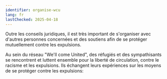 ```yaml
---
identifier: organise-wcu
lang: fr
lastChecked: 2025-04-18
---
```


Outre les conseils juridiques, il est très important de s'organiser avec d'autres personnes concernées et des soutiens afin de se protéger mutuellement contre les expulsions.

Au sein du réseau "We'll come United", des réfugiés et des sympathisants se rencontrent et luttent ensemble pour la liberté de circulation, contre le racisme et les expulsions. Ils échangent leurs expériences sur les moyens de se protéger contre les expulsions:
<Address identifier="wcu" />
